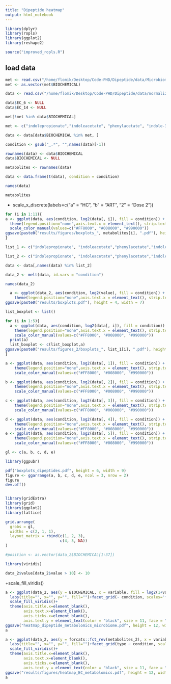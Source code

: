 ```yaml
---
title: "Dipeptide heatmap"
output: html_notebook
---
```


```r
library(dplyr)
library(ropls)
library(ggplot2)
library(reshape2)
```

```r
source("improved_ropls.R")
```

## load data
```r
met <- read.csv("/home/flomik/Desktop/Code-PHD/Dipeptide/data/Microbiome_related_metabolites.csv")
met <- as.vector(met$BIOCHEMICAL)

data <- read.csv("/home/flomik/Desktop/Code-PHD/Dipeptide/data/normalized_data_fecal_metabolome.csv")
```
```r
data$EC_6 <- NULL
data$EC_14 <- NULL
```

```r
met[!met %in% data$BIOCHEMICAL]
```

```r
met <- c("indolepropionate","indoleacetate", "phenylacetate", "indole-3-carboxylate", "dimethylglycine", "ursodeoxycholate", "3b-hydroxy-5-cholenoic acid", "lithocholate", "glycoursodeoxycholate", "skatol", "indole")
```

```r
data <- data[data$BIOCHEMICAL %in% met, ]
```
```r
condition <- gsub("_.*", "",names(data)[-1])
```

```r
rownames(data) <- data$BIOCHEMICAL
data$BIOCHEMICAL <- NULL
```

```r
metabolites <- rownames(data)
```

```r
data <- data.frame(t(data), condition = condition)
```

```r
names(data)
```
```r
metabolites
```

+ scale_x_discrete(labels=c("a" = "HC", "b" = "ART",
                              "2" = "Dose 2"))
```r
for (i in 1:11){
a <- ggplot(data, aes(condition, log2(data[, i]), fill = condition)) + geom_boxplot(lwd=1.2) + theme(axis.text.x =element_text(colour="black"), axis.text.y = element_text(colour="black"))+ labs(x="Condition", y = paste0("log2(", metabolites[i], ")"))+theme_grey()+
  theme(legend.position="none",axis.text.x = element_text(), strip.text = element_text(), axis.title.x = element_text(face="bold"), axis.title.y = element_text(face="bold"))+ geom_jitter(shape=16, position=position_jitter(0.2),color = "black", size = 3)+scale_fill_manual(values=c("#FF8000", "#008000", "#990000"))+ # Boxplot fill color
  scale_color_manual(values=c("#FF8000", "#008000", "#990000"))
ggsave(paste0("results/figures/boxplots_", metabolites[i], ".pdf"), height = 4, width = 4)
}
```

```r
list_1 <- c("indolepropionate", "indoleacetate","phenylacetate","indole-3-carboxylate","dimethylglycine")
```

```r
list_2 <- c("indolepropionate", "indoleacetate","phenylacetate","indole.3.carboxylate","dimethylglycine", "condition")
```

```r
data <- data[,names(data) %in% list_2]
```

```r
data_2 <- melt(data, id.vars = "condition")
```

```r
names(data_2)
```

```r
  a <- ggplot(data_2, aes(condition, log2(value), fill = condition)) + geom_boxplot(lwd=1) + theme(axis.text.x =element_text(colour="black"), axis.text.y = element_text(colour="black"))+ labs(x="Condition", y = paste0("log2.value"))+theme_grey()+
    theme(legend.position="none",axis.text.x = element_text(), strip.text = element_text(), axis.title.x = element_text(face="bold"), axis.title.y = element_text(face="bold"))+ geom_jitter(shape=16, position=position_jitter(0.2),color = "black", size = 3)+scale_fill_manual(values=c("#FF8000", "#008000", "#990000"))+facet_grid(~ variable, scales='free', space="free") + # Boxplot fill color scale_color_manual(values=c("#FF8000", "#008000", "#990000"))
ggsave(paste0("results/boxplots.pdf"), height = 4, width = 7)
```

```r
list_boxplot <- list()

for (i in 1:5){
  a <- ggplot(data, aes(condition, log2(data[, i]), fill = condition)) + geom_boxplot(lwd=1.2) + theme(axis.text.x =element_text(colour="black"), axis.text.y = element_text(colour="black"))+ labs(x="Condition", y = paste0("log2(", list_1[i], ")"))+theme_grey()+
    theme(legend.position="none",axis.text.x = element_text(), strip.text = element_text(), axis.title.x = element_text(face="bold"), axis.title.y = element_text(face="bold"))+ geom_jitter(shape=16, position=position_jitter(0.2),color = "black", size = 3)+scale_fill_manual(values=c("#FF8000", "#008000", "#990000"))+ # Boxplot fill color
    scale_color_manual(values=c("#FF8000", "#008000", "#990000"))
  print(a)
  list_boxplot <- c(list_boxplot,a)
ggsave(paste0("results/figures_2/boxplots_", list_1[i], ".pdf"), height = 4, width = 4)
}
```
```r
a <- ggplot(data, aes(condition, log2(data[, 1]), fill = condition)) + geom_boxplot(lwd=1.2) + theme(axis.text.x =element_text(colour="black"), axis.text.y = element_text(colour="black"))+ labs(x="Condition", y = paste0("log2(", list_1[1], ")"))+theme_grey()+
    theme(legend.position="none",axis.text.x = element_text(), strip.text = element_text(), axis.title.x = element_text(face="bold"), axis.title.y = element_text(face="bold"))+ geom_jitter(shape=16, position=position_jitter(0.2),color = "black", size = 2)+scale_fill_manual(values=c("#FF8000", "#008000", "#990000"))+ # Boxplot fill color
    scale_color_manual(values=c("#FF8000", "#008000", "#990000"))

b <- ggplot(data, aes(condition, log2(data[, 2]), fill = condition)) + geom_boxplot(lwd=1.2) + theme(axis.text.x =element_text(colour="black"), axis.text.y = element_text(colour="black"))+ labs(x="Condition", y = paste0("log2(", list_1[2], ")"))+theme_grey()+
    theme(legend.position="none",axis.text.x = element_text(), strip.text = element_text(), axis.title.x = element_text(face="bold"), axis.title.y = element_text(face="bold"))+ geom_jitter(shape=16, position=position_jitter(0.2),color = "black", size = 2)+scale_fill_manual(values=c("#FF8000", "#008000", "#990000"))+ # Boxplot fill color
    scale_color_manual(values=c("#FF8000", "#008000", "#990000"))

c <- ggplot(data, aes(condition, log2(data[, 3]), fill = condition)) + geom_boxplot(lwd=1.2) + theme(axis.text.x =element_text(colour="black"), axis.text.y = element_text(colour="black"))+ labs(x="Condition", y = paste0("log2(", list_1[3], ")"))+theme_grey()+
    theme(legend.position="none",axis.text.x = element_text(), strip.text = element_text(), axis.title.x = element_text(face="bold"), axis.title.y = element_text(face="bold"))+ geom_jitter(shape=16, position=position_jitter(0.2),color = "black", size = 2)+scale_fill_manual(values=c("#FF8000", "#008000", "#990000"))+ # Boxplot fill color
    scale_color_manual(values=c("#FF8000", "#008000", "#990000"))

d <- ggplot(data, aes(condition, log2(data[, 4]), fill = condition)) + geom_boxplot(lwd=1.2) + theme(axis.text.x =element_text(colour="black"), axis.text.y = element_text(colour="black"))+ labs(x="Condition", y = paste0("log2(", list_1[4], ")"))+theme_grey()+
    theme(legend.position="none",axis.text.x = element_text(), strip.text = element_text(), axis.title.x = element_text(face="bold"), axis.title.y = element_text(face="bold"))+ geom_jitter(shape=16, position=position_jitter(0.2),color = "black", size = 2)+scale_fill_manual(values=c("#FF8000", "#008000", "#990000"))+ # Boxplot fill color
    scale_color_manual(values=c("#FF8000", "#008000", "#990000"))
e <- ggplot(data, aes(condition, log2(data[, 5]), fill = condition)) + geom_boxplot(lwd=1.2) + theme(axis.text.x =element_text(colour="black"), axis.text.y = element_text(colour="black"))+ labs(x="Condition", y = paste0("log2(", list_1[5], ")"))+theme_grey()+
    theme(legend.position="none",axis.text.x = element_text(), strip.text = element_text(), axis.title.x = element_text(face="bold"), axis.title.y = element_text(face="bold"))+ geom_jitter(shape=16, position=position_jitter(0.2),color = "black", size = 3)+scale_fill_manual(values=c("#FF8000", "#008000", "#990000"))+ # Boxplot fill color
    scale_color_manual(values=c("#FF8000", "#008000", "#990000"))

```

```r
gl <- c(a, b, c, d, e)
```

```r
library(ggpubr)
```

```r
pdf("boxplots_dipeptides.pdf", height = 6, width = 9)
figure <- ggarrange(a, b, c, d, e, ncol = 3, nrow = 2)
figure
dev.off()
```


```r
```
```r
library(gridExtra)
library(grid)
library(ggplot2)
library(lattice)
```

```r
grid.arrange(
  grobs = gl,
  widths = c(2, 1, 1),
  layout_matrix = rbind(c(1, 2, 3),
                        c(4, 5, NA))
)
```


```r
#position <- as.vector(data_2$BIOCHEMICAL[1:37])
```
```r
library(viridis)
```

```r
data_2$value[data_2$value > 10] <- 10
```
+scale_fill_viridis()
```r
a <- ggplot(data_2, aes(y = BIOCHEMICAL, x = variable, fill = log2(1+value)))+ geom_tile()+ 
  labs(title="", x="", y="", fill="")+facet_grid(~ condition, scales='free', space="free")+
  scale_fill_viridis()+
  theme(axis.title.x=element_blank(),
        axis.text.x=element_blank(),
        axis.ticks.x=element_blank(),
        axis.text.y = element_text(color = "black", size = 11, face = "plain"))
ggsave("heatmap_dipeptide_metabolomics_microbiome.pdf", height = 12, width = 11)
a
```

```r
a <- ggplot(data_2, aes(y = forcats::fct_rev(metabolites_2), x = variable, fill = log2(1 + value)))+ geom_tile()+ 
  labs(title="", x="", y="", fill="")+facet_grid(type ~ condition, scales='free', space="free")+
  scale_fill_viridis()+
  theme(axis.title.x=element_blank(),
        axis.text.x=element_blank(),
        axis.ticks.x=element_blank(),
        axis.text.y = element_text(color = "black", size = 11, face = "plain"))
ggsave("results/figures/heatmap_EC_metabolomics.pdf", height = 12, width = 11)
a
```

